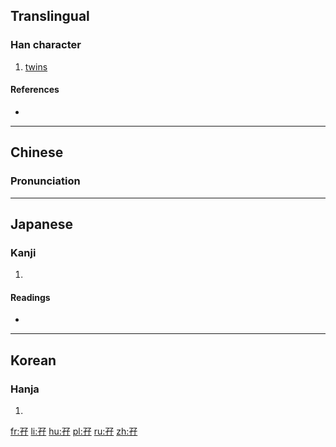 ==Translingual==

===Han character===
{{Han char|rn=39|rad=子|as=03|sn=6|four=1744<sub>7</sub>|canj=弓木弓木 (NDND)|ids=⿰[[子]]子}}

# [[twin]]s

====References====
* {{Han ref|kx=0277.170|dkj=06941|dj=0545.060|hdz=21011.010|uh=5B56|ud=23382|bh=C9D3|bd=51667}}

----

==Chinese==
{{zh-hanzi-box|[[孖]]}}

===Pronunciation===
{{zh-pron
|m=mā,zī
|c=maa1
|mc=y
|oc=y
|ma=
|cat=n
}}

----

==Japanese==

===Kanji===
{{ja-kanji|grade=|rs=子03}}

# {{defn|lang=ja|sort=子03}}

====Readings====
* {{ja-readings|on=[[し]] (shi), [[じ]] (ji)|kun=[[ふたご]] (futago)}}

----

==Korean==

===Hanja===
{{ko-hanja|hangeul=자|rv=ja|mr=cha}}

# {{defn|lang=ko|sort=子03}}

[[fr:孖]]
[[li:孖]]
[[hu:孖]]
[[pl:孖]]
[[ru:孖]]
[[zh:孖]]